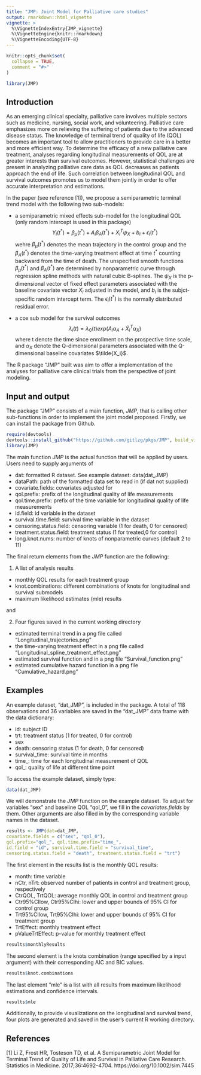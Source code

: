 ```yaml
---
title: "JMP: Joint Model for Palliative care studies"
output: rmarkdown::html_vignette
vignette: >
  %\VignetteIndexEntry{JMP_vignette}
  %\VignetteEngine{knitr::rmarkdown}
  %\VignetteEncoding{UTF-8}
---
```


```r
knitr::opts_chunk$set(
  collapse = TRUE,
  comment = "#>"
)

```

```r
library(JMP)
```

## Introduction
As an emerging clinical specialty, palliative care involves multiple sectors such as medicine, nursing, social work, and volunteering. Palliative care emphasizes more on relieving the suffering of patients due to the advanced disease status. The knowledge of terminal trend of quality of life (QOL) becomes an important tool to allow practitioners to provide care in a better and more efficient way. To determine the efficacy of a new palliative care treatment, analyses regarding longitudinal measurements of QOL are at greater interests than survival outcomes. However, statistical challenges are present in analyzing palliative care data as QOL decreases as patients approach the end of life. Such correlation between longitudinal QOL and survival outcomes promotes us to model them jointly in order to offer accurate interpretation and estimations.   
   
    
In the paper (see reference [1]), we propose a semiparametric terminal trend model with the following two sub-models:    

- a semiparametric mixed effects sub-model for the longitudinal QOL (only random intercept is used in this package)  
$$Y_i(t^*)=\beta_\mu(t^*)+A_i\beta_A(t^*)+X_i^T\psi_X+b_i+\epsilon_i(t^*)$$
wehre $\beta_\mu(t^*)$ denotes the mean trajectory in the control group and the $\beta_A(t^*)$ denotes the time-varying treatment effect at time $t^*$ counting backward from the time of death. The unspecified smooth functions $\beta_\mu(t^*)$ and $\beta_A(t^*)$ are determined by nonparametric curve through regression spline methods with natural cubic B-splines. The $\psi_X$ is the p-dimensional vector of fixed effect parameters associated with the baseline covariate vector $X_i$ adjusted in the model, and $b_i$ is the subjct-specific random intercept term. The $\epsilon_i(t^*)$ is the normally distributed residual error. 
  
- a cox sub model for the survival outcomes  
$$\lambda_i(t)=\lambda_0(t)exp(A_i\alpha_A+\tilde{X}_i^T\alpha_X)$$
where t denote the time since enrollment on the prospective time scale, and $\alpha_X$ denote the Q-dimensional parameters associated with the Q-dimensional baseline covariates $\tilde{X_i}$.  

  
The R package "JMP" built was aim to offer a implementation of the analyses for palliative care clinical trials from the perspective of joint modeling.  

## Input and output
The package "JMP" consists of a main function, *JMP*, that is calling other sub-functions in order to implement the joint model proposed. Firstly, we can install the package from Github.    

```r
require(devtools)
devtools::install_github("https://github.com/gitlzg/pkgs/JMP", build_vignettes = TRUE)
library(JMP)
```

The main function *JMP* is the actual function that will be applied by users. Users need to supply arguments of   

- dat: formatted R dataset. See example dataset: data(dat_JMP)  
- dataPath: path of the formatted data set to read in (if dat not supplied)  
- covariate.fields: covariates adjusted for  
- qol.prefix: prefix of the longitudinal quality of life measurements  
- qol.time.prefix: prefix of the time variable for longitudinal quality of life measurements  
- id.field: id variable in the dataset  
- survival.time.field: survival time variable in the dataset  
- censoring.status.field: censoring variable (1 for death, 0 for censored)  
- treatment.status.field: treatment status (1 for treated,0 for control)  
- long.knot.nums: number of knots of nonparametric curves (default 2 to 11)  

 
 The final return elements from the *JMP* function are the following:
 
 1. A list of analysis results

- monthly QOL results for each treatment group
- knot.combinations: different combinations of knots for longitudinal and survival submodels  
- maximum likelihood estimates (mle) results  

and  

 2. Four figures saved in the current working directory

- estimated terminal trend in a png file called "Longitudinal_trajectories.png"  
- the time-varying treatment effect in a png file called "Longitudinal_spline_treatment_effect.png"  
- estimated survival function and in a png file "Survival_function.png"  
- estimated cumulative hazard function in a png file "Cumulative_hazard.png"  



## Examples
An example dataset, "dat_JMP", is included in the package. A total of 118 observations and 36 variables are saved in the "dat_JMP" data frame with the data dictionary:  

- id: subject ID  
- trt: treatment status (1 for treated, 0 for control)
- sex  
- death: censoring status (1 for death, 0 for censored)  
- survival_time: survival time in months  
- time_: time for each longitudinal measurement of QOL  
- qol_: quality of life at different time point  


To access the example dataset, simply type:  
```r
data(dat_JMP)
```

We will demonstrate the *JMP* function on the example dataset. To adjust for variables "sex" and baseline QOL "qol_0", we fill in the *covariates.fields* by them. Other arguments are also filled in by the corresponding variable names in the dataset.   
```r
results <- JMP(dat=dat_JMP,
covariate.fields = c("sex", "qol_0"),
qol.prefix="qol_", qol.time.prefix="time_",
id.field = "id", survival.time.field = "survival_time",
censoring.status.field = "death", treatment.status.field = "trt")
```

The first element in the results list is the monthly QOL results:  

- month: time variable  
- nCtr, nTrt: observed number of patients in control and treatment group, respectively  
- CtrQOL, TrtQOL: average monthly QOL in control and treatment group  
- Ctr95%CIlow, Ctr95%CIhi: lower and upper bounds of 95% CI for control group  
- Trt95%CIlow, Trt95%CIhi: lower and upper bounds of 95% CI for treatment group  
- TrtEffect: monthly treatment effect  
- pValueTrtEffect: p-value for monthly treatment effect  
```r
results$monthlyResults
```

The second element is the knots combination (range specified by a input argument) with their corresponding AIC and BIC values.    
```r
results$knot.combinations
```

The last element "mle" is a list with all results from maximum likelihood estimations and confidence intervals.    
```r
results$mle
```

Additionally, to provide visualizations on the longitudinal and survival trend, four plots are generated and saved in the user's current R working directory.


## References
[1] Li Z, Frost HR, Tosteson TD, et al. A Semiparametric Joint Model for Terminal Trend of Quality of Life and Survival in Palliative Care Research. Statistics in Medicine. 2017;36:4692–4704. https://doi.org/10.1002/sim.7445
